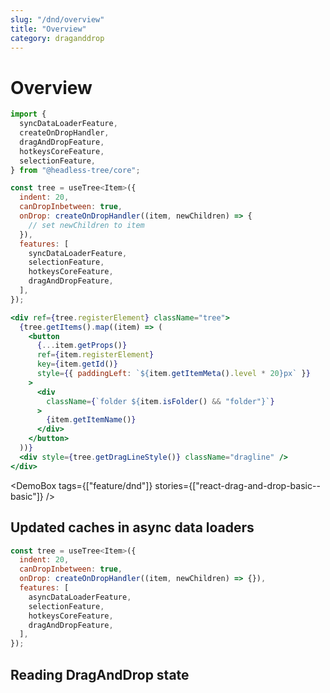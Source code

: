 ```yaml
---
slug: "/dnd/overview"
title: "Overview"
category: draganddrop
---
```


# Overview

```jsx typescript
import {
  syncDataLoaderFeature,
  createOnDropHandler,
  dragAndDropFeature,
  hotkeysCoreFeature,
  selectionFeature,
} from "@headless-tree/core";

const tree = useTree<Item>({
  indent: 20,
  canDropInbetween: true,
  onDrop: createOnDropHandler((item, newChildren) => {
    // set newChildren to item
  }),
  features: [
    syncDataLoaderFeature,
    selectionFeature,
    hotkeysCoreFeature,
    dragAndDropFeature,
  ],
});
```

```jsx
<div ref={tree.registerElement} className="tree">
  {tree.getItems().map((item) => (
    <button
      {...item.getProps()}
      ref={item.registerElement}
      key={item.getId()}
      style={{ paddingLeft: `${item.getItemMeta().level * 20}px` }}
    >
      <div
        className={`folder ${item.isFolder() && "folder"}`}
      >
        {item.getItemName()}
      </div>
    </button>
  ))}
  <div style={tree.getDragLineStyle()} className="dragline" />
</div>
```

<DemoBox tags={["feature/dnd"]} stories={["react-drag-and-drop-basic--basic"]} />

## Updated caches in async data loaders

```jsx typescript
const tree = useTree<Item>({
  indent: 20,
  canDropInbetween: true,
  onDrop: createOnDropHandler((item, newChildren) => {}),
  features: [
    asyncDataLoaderFeature,
    selectionFeature,
    hotkeysCoreFeature,
    dragAndDropFeature,
  ],
});
```

## Reading DragAndDrop state
